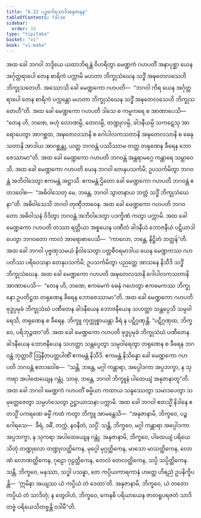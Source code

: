 ```yaml
---
title: "6.22 ပဉ္စဂေါရသာဒိအနုဇာနန"
tableOfContents: false
sidebar:
  order: 15
type: "tipitaka"
basket: "vi"
book: "vi-maha"
---
```



<DynamicBreadcrumb />

<Division number="299" book="vi-maha">

<Paragraph number="1350" book="vi-maha">
အထ ခေါ ဘဂဝါ ဘဒ္ဒိယေ ယထာဘိရန္တံ ဝိဟရိတွာ မေဏ္ဍကံ ဂဟပတိံ အနာပုစ္ဆာ ယေန အင်္ဂုတ္တရာပေါ တေန စာရိကံ ပက္ကာမိ မဟတာ ဘိက္ခုသံဃေန သဒ္ဓိံ အဍ္ဎတေလသေဟိ ဘိက္ခုသတေဟိ. အဿောသိ ခေါ မေဏ္ဍကော ဂဟပတိ—  “ဘဂဝါ ကိရ ယေန အင်္ဂုတ္တရာပေါ တေန စာရိကံ ပက္ကန္တော မဟတာ ဘိက္ခုသံဃေန သဒ္ဓိံ အဍ္ဎတေလသေဟိ ဘိက္ခုသတေဟီ”တိ. အထ ခေါ မေဏ္ဍကော ဂဟပတိ ဒါသေ စ ကမ္မကရေ စ အာဏာပေသိ—  “တေန ဟိ, ဘဏေ, ဗဟုံ လောဏမ္ပိ, တေလမ္ပိ, တဏ္ဍုလမ္ပိ, ခါဒနီယမ္ပိ သကဋေသု အာရောပေတွာ အာဂစ္ဆထ, အဍ္ဎတေလသာနိ စ ဂေါပါလကသတာနိ အဍ္ဎတေလသာနိ စ ဓေနုသတာနိ အာဒါယ အာဂစ္ဆန္တု, ယတ္ထ ဘဂဝန္တံ ပဿိဿာမ တတ္ထ တရုဏေန ခီရေန ဘောဇေဿာမာ”တိ. အထ ခေါ မေဏ္ဍကော ဂဟပတိ ဘဂဝန္တံ အန္တရာမဂ္ဂေ ကန္တာရေ သမ္ဘာဝေသိ. အထ ခေါ မေဏ္ဍကော ဂဟပတိ ယေန ဘဂဝါ တေနုပသင်္ကမိ; ဥပသင်္ကမိတွာ ဘဂဝန္တံ အဘိဝါဒေတွာ ဧကမန္တံ အဋ္ဌာသိ. ဧကမန္တံ ဌိတော ခေါ မေဏ္ဍကော ဂဟပတိ ဘဂဝန္တံ ဧတဒဝေါစ—  “အဓိဝါသေတု မေ, ဘန္တေ, ဘဂဝါ သွာတနာယ ဘတ္တံ သဒ္ဓိံ ဘိက္ခုသံဃေနာ”တိ. အဓိဝါသေသိ ဘဂဝါ တုဏှီဘာဝေန. အထ ခေါ မေဏ္ဍကော ဂဟပတိ ဘဂဝတော အဓိဝါသနံ ဝိဒိတွာ ဘဂဝန္တံ အဘိဝါဒေတွာ ပဒက္ခိဏံ ကတွာ ပက္ကာမိ.
</Paragraph>

<Paragraph number="1351" book="vi-maha">
အထ ခေါ မေဏ္ဍကော ဂဟပတိ တဿာ ရတ္တိယာ အစ္စယေန ပဏီတံ ခါဒနီယံ ဘောဇနီယံ ပဋိယာဒါပေတွာ ဘဂဝတော ကာလံ အာရောစာပေသိ—  “ကာလော, ဘန္တေ, နိဋ္ဌိတံ ဘတ္တန်”တိ. အထ ခေါ ဘဂဝါ ပုဗ္ဗဏှသမယံ နိဝါသေတွာ ပတ္တစီဝရမာဒါယ ယေန မေဏ္ဍကဿ ဂဟပတိဿ ပရိဝေသနာ တေနုပသင်္ကမိ; ဥပသင်္ကမိတွာ ပညတ္တေ အာသနေ နိသီဒိ သဒ္ဓိံ ဘိက္ခုသံဃေန. အထ ခေါ မေဏ္ဍကော ဂဟပတိ အဍ္ဎတေလသာနိ ဂေါပါလကသတာနိ အာဏာပေသိ—  “တေန ဟိ, ဘဏေ, ဧကမေကံ ဓေနုံ ဂဟေတွာ ဧကမေကဿ ဘိက္ခုနော ဥပတိဋ္ဌထ တရုဏေန ခီရေန ဘောဇေဿာမာ”တိ. အထ ခေါ မေဏ္ဍကော ဂဟပတိ ဗုဒ္ဓပ္ပမုခံ ဘိက္ခုသံဃံ ပဏီတေန ခါဒနီယေန ဘောဇနီယေန သဟတ္ထာ သန္တပ္ပေသိ သမ္ပဝါရေသိ, တရုဏေန စ ခီရေန. ဘိက္ခူ ကုက္ကုစ္စာယန္တာ ခီရံ န ပဋိဂ္ဂဏှန္တိ. “ပဋိဂ္ဂဏှထ, ဘိက္ခဝေ, ပရိဘုဉ္ဇထာ”တိ. အထ ခေါ မေဏ္ဍကော ဂဟပတိ ဗုဒ္ဓပ္ပမုခံ ဘိက္ခုသံဃံ ပဏီတေန ခါဒနီယေန ဘောဇနီယေန သဟတ္ထာ သန္တပ္ပေတွာ သမ္ပဝါရေတွာ တရုဏေန စ ခီရေန ဘဂဝန္တံ ဘုတ္တာဝိံ ဩနီတပတ္တပါဏိံ ဧကမန္တံ နိသီဒိ. ဧကမန္တံ နိသိန္နော ခေါ မေဏ္ဍကော ဂဟပတိ ဘဂဝန္တံ ဧတဒဝေါစ—  “သန္တိ, ဘန္တေ, မဂ္ဂါ ကန္တာရာ, အပ္ပေါဒကာ အပ္ပဘက္ခာ, န သုကရာ အပါထေယျေန ဂန္တုံ. သာဓု, ဘန္တေ, ဘဂဝါ ဘိက္ခူနံ ပါထေယျံ အနုဇာနာတူ”တိ. အထ ခေါ ဘဂဝါ မေဏ္ဍကံ ဂဟပတိံ ဓမ္မိယာ ကထာယ သန္ဒဿေတွာ သမာဒပေတွာ သမုတ္တေဇေတွာ သမ္ပဟံသေတွာ ဥဋ္ဌာယာသနာ ပက္ကာမိ.
</Paragraph>

<Paragraph number="1352" book="vi-maha">
အထ ခေါ ဘဂဝါ ဧတသ္မိံ နိဒါနေ ဧတသ္မိံ ပကရဏေ ဓမ္မိံ ကထံ ကတွာ ဘိက္ခူ အာမန္တေသိ—  “အနုဇာနာမိ, ဘိက္ခဝေ, ပဉ္စ ဂေါရသေ—  ခီရံ, ဒဓိံ, တက္ကံ, နဝနီတံ, သပ္ပိံ. သန္တိ, ဘိက္ခဝေ, မဂ္ဂါ ကန္တာရာ အပ္ပေါဒကာ အပ္ပဘက္ခာ, န သုကရာ အပါထေယျေန ဂန္တုံ. အနုဇာနာမိ, ဘိက္ခဝေ, ပါထေယျံ ပရိယေသိတုံ တဏ္ဍုလော တဏ္ဍုလတ္ထိကေန, မုဂ္ဂေါ မုဂ္ဂတ္ထိကေန, မာသော မာသတ္ထိကေန, လောဏံ လောဏတ္ထိကေန, ဂုဠော ဂုဠတ္ထိကေန, တေလံ တေလတ္ထိကေန, သပ္ပိ သပ္ပိတ္ထိကေန. သန္တိ, ဘိက္ခဝေ, မနုဿာ, သဒ္ဓါ ပသန္နာ, တေ ကပ္ပိယကာရကာနံ ဟတ္ထေ ဟိရညံ ဥပနိက္ခိပန္တိ—  ‘ဣမိနာ အယျဿ ယံ ကပ္ပိယံ တံ ဒေထာ’တိ. အနုဇာနာမိ, ဘိက္ခဝေ, ယံ တတော ကပ္ပိယံ တံ သာဒိတုံ; န တွေဝါဟံ, ဘိက္ခဝေ, ကေနစိ ပရိယာယေန ဇာတရူပရဇတံ သာဒိတဗ္ဗံ ပရိယေသိတဗ္ဗန္တိ ဝဒါမီ”တိ.
</Paragraph>
</Division>